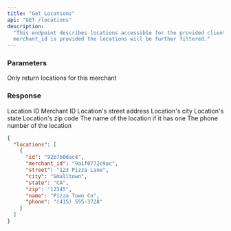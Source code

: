 ```yaml
---
title: "Get Locations"
api: "GET /locations"
description:
  "This endpoint describes locations accessible for the provided client ID. If a
  merchant_id is provided the locations will be further filtered."
---
```


### Parameters

<ParamField body="merchant_id" type="string">
  Only return locations for this merchant
</ParamField>

### Response

<ResponseField name="id" type="string">
  Location ID
</ResponseField>

<ResponseField name="merchant_id" type="string">
  Merchant ID
</ResponseField>

<ResponseField name="street" type="string">
  Location's street address
</ResponseField>

<ResponseField name="city" type="string">
  Location's city
</ResponseField>

<ResponseField name="state" type="string">
  Location's state
</ResponseField>

<ResponseField name="zip" type="string">
  Location's zip code
</ResponseField>

<ResponseField name="name" type="string">
  The name of the location if it has one
</ResponseField>

<ResponseField name="phone" type="string">
  The phone number of the location
</ResponseField>

<ResponseExample>

```json
{
  "locations": [
    {
      "id": "92b7b0dac4",
      "merchant_id": "9a1f0772c9ac",
      "street": "123 Pizza Lane",
      "city": "Smalltown",
      "state": "CA",
      "zip": "12345",
      "name": "Pizza Town Co",
      "phone": "(415) 555-3728"
    }
  ]
}
```

</ResponseExample>
